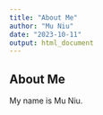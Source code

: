 ```yaml
---
title: "About Me"
author: "Mu Niu"
date: "2023-10-11"
output: html_document
---
```


## About Me

My name is Mu Niu.